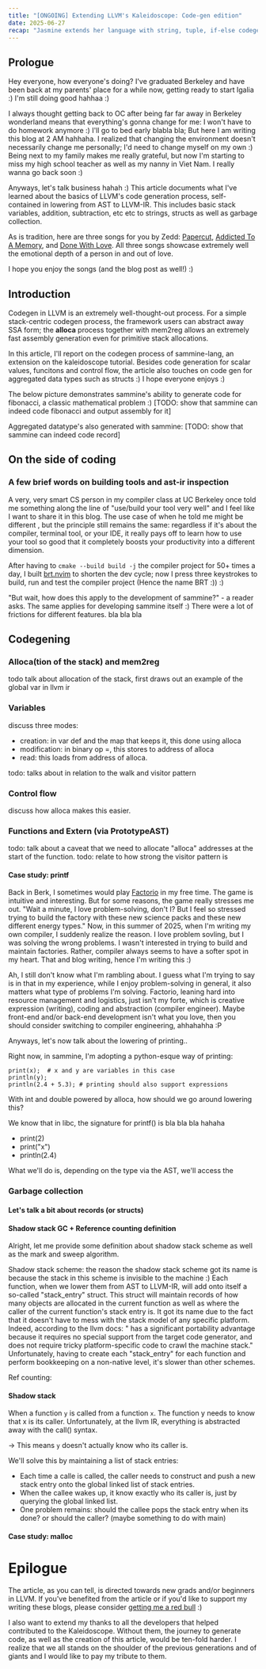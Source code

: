```yaml
---
title: "[ONGOING] Extending LLVM's Kaleidoscope: Code-gen edition"
date: 2025-06-27
recap: "Jasmine extends her language with string, tuple, if-else codegen together with a garbage collector"
---
```



## Prologue
Hey everyone, how everyone's doing? I've graduated Berkeley and have been back at my parents' place for a while now,
getting
ready to start
Igalia :)
I'm still doing good hahhaa :)

I always thought getting back to OC after being far far away in Berkeley wonderland means that everything's gonna
change for me: I won't have to do homework anymore :) I'll go to bed early blabla bla; But here I am writing this
blog at 2 AM hahhaha. I realized that changing the environment doesn't necessarily change me personally; I'd need
to change myself on my own :) Being next to my family makes me really grateful, but now I'm starting to miss my
high school teacher as well as my nanny in Viet Nam. I really wanna go back soon :)

Anyways, let's talk business hahah :)
This article documents what I've learned about the basics of LLVM's code generation process, self-contained in
lowering from AST to LLVM-IR. This includes basic stack variables, addition, subtraction, etc etc to strings, structs
as well as garbage collection.

As is tradition, here are three songs for you by Zedd: [Papercut](https://youtu.be/HwtljkGZJnI?si=6kS1eXfN3DS7TokP),
[Addicted To A Memory](https://youtu.be/ZqJiXLJs_Pg?si=P8as3-nXevZ3BfuA), and
[Done With Love](https://youtu.be/BjsjIkSb0cM?si=rNyI9JeS6N5r1NFc). All
three songs showcase extremely well the emotional depth of a person in and out of love.

I hope you enjoy the songs (and the blog post as well!) :)


## Introduction

Codegen in LLVM is an extremely well-thought-out process. For a simple stack-centric codegen
process, the framework
users
can abstract away SSA form; the **alloca** process together with mem2reg allows an
extremely fast assembly generation even for primitive stack allocations.

In this article, I'll report on the codegen process of sammine-lang, an extension on the kaleidoscope tutorial.
Besides code generation for scalar values, funcitons and control flow, the article also touches on code gen for
aggregated data types such as structs :) I hope everyone enjoys :)

The below picture demonstrates sammine's ability to generate code for fibonacci, a classic mathematical problem :)
[TODO: show that sammine can indeed code fibonacci and output assembly for it]

Aggregated datatype's also generated with sammine:
[TODO: show that sammine can indeed code record]

## On the side of coding
### A few brief words on building tools and ast-ir inspection

A very, very smart CS person in my compiler class at UC Berkeley once told me something along
the line of "use/build your tool very well" and I feel like
I want to share it in this blog. The use case of when he told me might be different
, but the principle still remains the same: regardless if it's about the compiler, terminal tool, or
your IDE, it really pays off to learn how to use your tool so good that it
completely boosts your productivity into a different dimension.

After having to `cmake --build build -j` the compiler project for 50+ times a day, I built [brt.nvim]() to shorten
the dev
cycle;
now I press
three keystrokes to build, run and test the compiler project (Hence the name BRT :)) :)

"But wait, how does this apply to the development of sammine?" - a reader asks.
The
same
applies for developing sammine itself :) There were a lot of frictions for different features. bla bla bla


## Codegening
### Alloca(tion of the stack) and mem2reg

todo talk about allocation of the stack, first draws out an example of the global var in llvm ir


### Variables

discuss three modes:
- creation: in var def and the map that keeps it, this done using alloca
- modification: in binary op =, this stores to address of alloca
- read: this loads from address of alloca.

todo: talks about in relation to the walk and visitor pattern
### Control flow

discuss how alloca makes this easier.

### Functions and Extern (via PrototypeAST)

todo: talk about a caveat that we need to allocate "alloca" addresses at the start of the function.
todo: relate to how strong the visitor pattern is

#### Case study: printf

Back in Berk, I sometimes would play [Factorio](https://www.factorio.com/) in my free time. The game is intuitive
and interesting. But for some
reasons, the game really stresses me out. "Wait a minute, I love problem-solving, don't I? But I feel so stressed
trying to build the factory with these new science packs and these new different energy types." Now, in this summer
of 2025, when I'm writing my own compiler, I suddenly realize the reason. I love problem sovling, but I was solving
the wrong problems. I wasn't interested in trying to build and maintain factories. Rather, compiler always seems to have
a softer spot in my heart. That and blog writing, hence I'm writing this :)

Ah, I still don't know what I'm rambling
about. I guess what I'm trying to say is in that in my experience, while I enjoy problem-solving in general, it also
matters what type of problems I'm solving. Factorio, leaning hard into resource management and logistics, just isn't
my forte, which is creative expression (writing), coding and abstraction (compiler engineer). Maybe front-end
and/or back-end
development
isn't what you love,
then you
should consider switching to compiler engineering, ahhahahha :P


Anyways, let's now talk about the
lowering of printing..

Right now, in sammine, I'm adopting a python-esque way of printing:
```
print(x);  # x and y are variables in this case
println(y);
println(2.4 + 5.3); # printing should also support expressions
```

With int and double powered by alloca, how should we go around lowering this?

We know that in libc, the signature for printf() is bla bla bla hahaha
- print(2)
- print("x")
- println(2.4)

What we'll do is, depending on the type via the AST, we'll access the

### Garbage collection
#### Let's talk a bit about records (or structs)

#### Shadow stack GC + Reference counting definition

Alright, let me provide some definition about shadow stack scheme as well as the mark and sweep algorithm.

Shadow stack scheme: the reason the shadow stack scheme got its name is because the stack in this scheme is
invisible to the machine :) Each function, when we lower them from AST to LLVM-IR, will add onto itself a so-called
"stack_entry" struct. This struct will maintain records of how many objects are allocated in the current function as
well as where the caller of the current function's stack entry is. It got its name due to the fact that it doesn't
have to mess with the stack model of any specific platform. Indeed, according to the llvm docs: " has a significant
portability advantage because it requires no special support from the target code generator,
and does not require tricky platform-specific code to crawl the machine stack." Unfortunately, having to create each
"stack_entry" for each function and perform bookkeeping on a non-native level, it's slower than other schemes.


Ref counting:
#### Shadow stack
When a function `y`  is called from a function `x`. The function y needs to know that x is its caller. Unfortunately, at the llvm IR, everything is abstracted away with the call() syntax.


-> This means `y` doesn't actually know who its caller is.

We'll solve this by maintaining a list of stack entries:
- Each time a calle is called, the caller needs to construct and push a new stack entry onto the global linked list of stack entries.
- When the callee wakes up, it know exactly who its caller is, just by querying the global linked list.
- One problem remains: should the callee pops the stack entry when its done? or should the caller? (maybe something to do with main)
#### Case study: malloc

# Epilogue

The article, as you can tell, is directed towards new grads and/or beginners in LLVM. If you've benefited from the article
or if you'd like to support my writing these blogs, please consider [getting me a red bull]() :)

I also want to extend my thanks to all the developers that helped contributed to the
Kaleidoscope. Without them, the journey to generate code, as well as the creation of this article, would be
ten-fold harder. I realize that we all stands on the shoulder of the previous generations and of giants and I would like to pay my tribute to them.


